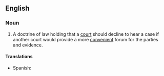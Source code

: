==English==

===Noun===
{{en-noun|head=[[forum]] [[non]] [[conveniens]]|-}}

# {{legal}} A doctrine of law holding that a [[court]] should decline to hear a case if another court would provide a more [[convenient]] forum for the parties and evidence.

====Translations====
{{trans-top|doctrine of law}}
* Spanish: {{t-|es|derecho del tribunal de rehusar jurisdicción|m}}
{{trans-mid}}
{{trans-bottom}}